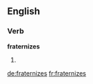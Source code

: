 ==English==

===Verb===
'''fraternizes'''

# {{third-person singular of|fraternize}}

[[de:fraternizes]]
[[fr:fraternizes]]
